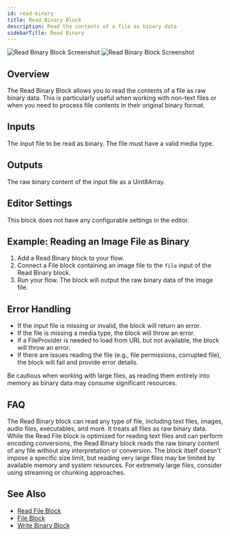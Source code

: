 ```yaml
---
id: read-binary
title: Read Binary Block
description: Read the contents of a file as binary data
sidebarTitle: Read Binary
---
```


<Frame>
  <img src="/block-reference/assets/read_binary_light.png" alt="Read Binary Block Screenshot" className="block dark:hidden" />
  <img src="/block-reference/assets/read_binary_dark.png" alt="Read Binary Block Screenshot" className="hidden dark:block" />
</Frame>

## Overview

The Read Binary Block allows you to read the contents of a file as raw binary data. This is particularly useful when working with non-text files or when you need to process file contents in their original binary format.


## Inputs

<ParamField path="file" type="file" required>
  The input file to be read as binary. The file must have a valid media type.
</ParamField>

## Outputs

<ResponseField name="output" type="binary">
  The raw binary content of the input file as a Uint8Array.
</ResponseField>

## Editor Settings

This block does not have any configurable settings in the editor.

## Example: Reading an Image File as Binary

1. Add a Read Binary block to your flow.
2. Connect a File block containing an image file to the `file` input of the Read Binary block.
3. Run your flow. The block will output the raw binary data of the image file.

## Error Handling

- If the input file is missing or invalid, the block will return an error.
- If the file is missing a media type, the block will throw an error.
- If a FileProvider is needed to load from URL but not available, the block will throw an error.
- If there are issues reading the file (e.g., file permissions, corrupted file), the block will fail and provide error details.

<Warning>
  Be cautious when working with large files, as reading them entirely into memory as binary data may consume significant resources.
</Warning>

## FAQ

<AccordionGroup>
  <Accordion title="What types of files can I read with this block?">
    The Read Binary block can read any type of file, including text files, images, audio files, executables, and more. It treats all files as raw binary data.
  </Accordion>

  <Accordion title="How is this different from the Read File block?">
    While the Read File block is optimized for reading text files and can perform encoding conversions, the Read Binary block reads the raw binary content of any file without any interpretation or conversion.
  </Accordion>

  <Accordion title="Is there a size limit for files that can be read?">
    The block itself doesn't impose a specific size limit, but reading very large files may be limited by available memory and system resources. For extremely large files, consider using streaming or chunking approaches.
  </Accordion>
</AccordionGroup>

## See Also

- [Read File Block](/block-reference/loaders/read-file)
- [File Block](/block-reference/data/file)
- [Write Binary Block](/block-reference/io/write-binary)
